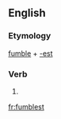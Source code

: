 ==English==

===Etymology===
[[fumble]] + [[-est]]

===Verb===
{{head|en|verb form}}

# {{en-archaic second-person singular of|fumble|lang=en}}

[[fr:fumblest]]